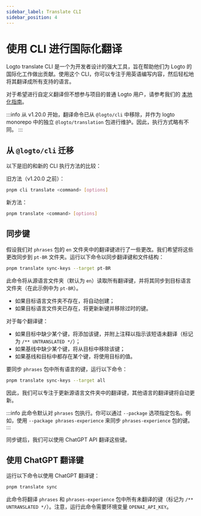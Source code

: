 ```yaml
---
sidebar_label: Translate CLI
sidebar_position: 4
---
```


# 使用 CLI 进行国际化翻译

Logto translate CLI 是一个为开发者设计的强大工具，旨在帮助他们为 Logto 的国际化工作做出贡献。使用这个 CLI，你可以专注于用英语编写内容，然后轻松地将其翻译成所有支持的语言。

对于希望进行自定义翻译但不想参与项目的普通 Logto 用户，请参考我们的 [本地化指南](/customization/localized-languages/)。

:::info
从 v1.20.0 开始，翻译命令已从 `@logto/cli` 中移除，并作为 logto monorepo 中的独立 `@logto/translation` 包进行维护。因此，执行方式略有不同。
:::

## 从 `@logto/cli` 迁移

以下是旧的和新的 CLI 执行方法的比较：

旧方法（v1.20.0 之前）：

```bash
pnpm cli translate <command> [options]
```

新方法：

```bash
pnpm translate <command> [options]
```

## 同步键

假设我们对 `phrases` 包的 `en` 文件夹中的翻译键进行了一些更改。我们希望将这些更改同步到 `pt-BR` 文件夹。运行以下命令以同步翻译键和文件结构：

```bash
pnpm translate sync-keys --target pt-BR
```

此命令将从源语言文件夹（默认为 `en`）读取所有翻译键，并将其同步到目标语言文件夹（在此示例中为 `pt-BR`）。

- 如果目标语言文件夹不存在，将自动创建；
- 如果目标语言文件夹已存在，将更新新键并移除过时的键。

对于每个翻译键：

- 如果目标中缺少某个键，将添加该键，并附上注释以指示该短语未翻译（标记为 `/** UNTRANSLATED */`）；
- 如果基线中缺少某个键，将从目标中移除该键；
- 如果基线和目标中都存在某个键，将使用目标的值。

要同步 `phrases` 包中所有语言的键，运行以下命令：

```bash
pnpm translate sync-keys --target all
```

因此，我们可以专注于更新源语言文件夹中的翻译键，其他语言的翻译键将自动更新。

:::info
此命令默认对 `phrases` 包执行。你可以通过 `--package` 选项指定包名。例如，使用 `--package phrases-experience` 来同步 `phrases-experience` 包的键。
:::

同步键后，我们可以使用 ChatGPT API 翻译这些键。

## 使用 ChatGPT 翻译键

运行以下命令以使用 ChatGPT 翻译键：

```bash
pnpm translate sync
```

此命令将翻译 `phrases` 和 `phrases-experience` 包中所有未翻译的键（标记为 `/** UNTRANSLATED */`）。注意，运行此命令需要环境变量 `OPENAI_API_KEY`。

